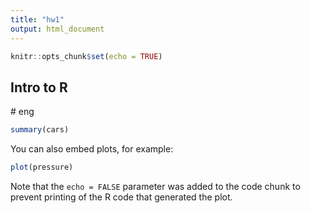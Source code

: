```yaml
---
title: "hw1"
output: html_document
---
```


```r
knitr::opts_chunk$set(echo = TRUE)
```

## Intro to R

 # eng
 
```r
summary(cars)
```


You can also embed plots, for example:

```r
plot(pressure)
```

Note that the `echo = FALSE` parameter was added to the code chunk to prevent printing of the R code that generated the plot.
